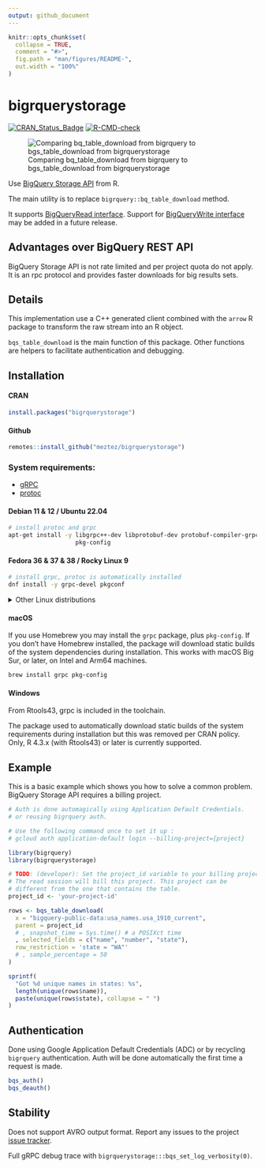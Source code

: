 ```yaml
---
output: github_document
---
```


<!-- README.md is generated from README.Rmd. Please edit that file -->

```r
knitr::opts_chunk$set(
  collapse = TRUE,
  comment = "#>",
  fig.path = "man/figures/README-",
  out.width = "100%"
)
```

# bigrquerystorage

<!-- badges: start -->
[![CRAN_Status_Badge](https://www.r-pkg.org/badges/version/bigrquerystorage)](https://cran.r-project.org/package=bigrquerystorage)
[![R-CMD-check](https://github.com/meztez/bigrquerystorage/actions/workflows/R-CMD-check.yaml/badge.svg)](https://github.com/meztez/bigrquerystorage/actions/workflows/R-CMD-check.yaml)
<!-- badges: end -->

![Comparing bq_table_download from bigrquery to bgs_table_download from bigrquerystorage](./docs/bigrquerystorage.gif)

Use [BigQuery Storage API](https://cloud.google.com/bigquery/docs/reference/storage/rpc/google.cloud.bigquery.storage.v1) from R.

The main utility is to replace `bigrquery::bq_table_download` method.

It supports [BigQueryRead interface](https://cloud.google.com/bigquery/docs/reference/storage/rpc/google.cloud.bigquery.storage.v1#bigqueryread).
Support for [BigQueryWrite interface](https://cloud.google.com/bigquery/docs/reference/storage/rpc/google.cloud.bigquery.storage.v1#bigquerywrite) may be added in a future release.

## Advantages over BigQuery REST API

BigQuery Storage API is not rate limited and per project quota do not apply. It is an rpc protocol
and provides faster downloads for big results sets.

## Details

This implementation use a C++ generated client combined with the `arrow` R package to transform
the raw stream into an R object.

`bqs_table_download` is the main function of this package. Other functions are helpers to
facilitate authentication and debugging.

## Installation

#### CRAN
``` r
install.packages("bigrquerystorage")
```

#### Github
```r
remotes::install_github("meztez/bigrquerystorage")
```

### System requirements:
- [gRPC](https://github.com/grpc/grpc)
- [protoc](https://github.com/protocolbuffers/protobuf)

#### Debian 11 & 12 / Ubuntu 22.04

```sh
# install protoc and grpc
apt-get install -y libgrpc++-dev libprotobuf-dev protobuf-compiler-grpc \
                   pkg-config
```

#### Fedora 36 & 37 & 38 / Rocky Linux 9

```sh
# install grpc, protoc is automatically installed
dnf install -y grpc-devel pkgconf
```

<details><summary>Other Linux distributions</summary>

Please
[let us know](https://github.com/meztez/bigrquerystorage/issues/new/choose)
if these instructions do not work any more.

##### Alpine Linux

```sh
apk add grpc-dev protobuf-dev re2-dev c-ares-dev
```

Alpine Linux 3.19 and Edge do not work currently, because the
installation of the arrow package fails.

##### Debian 10

Needs the buster-backports repository.

```sh
echo "deb https://deb.debian.org/debian buster-backports main" >> \
    /etc/apt/sources.list.d/backports.list && \
    apt-get update && \
apt-get install -y 'libgrpc\+\+-dev'/buster-backports \
    protobuf-compiler-grpc/buster-backports \
    libprotobuf-dev/buster-backports \
    protobuf-compiler/buster-backports pkg-config
```
##### OpenSUSE

In OpenSUSE 15.4 and 15.5 the version of the grpc package is too old,
so installation fails. You can potentially compile a newer version of
grpc from source.

##### Ubuntu 20.04

In Ubuntu 20.04 the version of the grpc package is too old,
so installation fails. You can potentially compile a newer version of
grpc from source.

##### CentOS 7 & 8 / RHEL 7 & 8

These distros do not have a grpc package. You can potentially compile
grpc from source.

</details>

#### macOS

If you use Homebrew you may install the `grpc` package, plus
`pkg-config`. If you don't have Homebrew installed, the package will
download static builds of the system dependencies during installation.
This works with macOS Big Sur, or later, on Intel and Arm64 machines.

```sh
brew install grpc pkg-config
```

#### Windows

From Rtools43, grpc is included in the toolchain.

The package used to automatically download static builds of the system
requirements during installation but this was removed per CRAN policy.
Only, R 4.3.x (with Rtools43) or later is currently supported.

## Example

This is a basic example which shows you how to solve a common problem. BigQuery Storage API requires
a billing project.

```r

# Auth is done automagically using Application Default Credentials.
# or reusing bigrquery auth.

# Use the following command once to set it up :
# gcloud auth application-default login --billing-project={project}

library(bigrquery)
library(bigrquerystorage)

# TODO: (developer): Set the project_id variable to your billing project.
# The read session will bill this project. This project can be
# different from the one that contains the table.
project_id <- 'your-project-id'

rows <- bqs_table_download(
  x = "bigquery-public-data:usa_names.usa_1910_current",
  parent = project_id
  # , snapshot_time = Sys.time() # a POSIXct time
  , selected_fields = c("name", "number", "state"),
  row_restriction = 'state = "WA"'
  # , sample_percentage = 50
)

sprintf(
  "Got %d unique names in states: %s",
  length(unique(rows$name)),
  paste(unique(rows$state), collapse = " ")
)
```

## Authentication

Done using Google Application Default Credentials (ADC) or by recycling
`bigrquery` authentication. Auth will be done automatically the first time
a request is made.

```r
bqs_auth()
bqs_deauth()
```

## Stability

Does not support AVRO output format. Report any issues to the project [issue tracker](https://github.com/meztez/bigrquerystorage/issues/new/choose).

Full gRPC debug trace with `bigrquerystorage:::bqs_set_log_verbosity(0)`.
